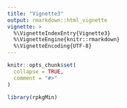 ```yaml
---
title: "Vignette3"
output: rmarkdown::html_vignette
vignette: >
  %\VignetteIndexEntry{Vignette3}
  %\VignetteEngine{knitr::rmarkdown}
  %\VignetteEncoding{UTF-8}
---
```


```r
knitr::opts_chunk$set(
  collapse = TRUE,
  comment = "#>"
)
```

```r
library(rpkgMin)
```
